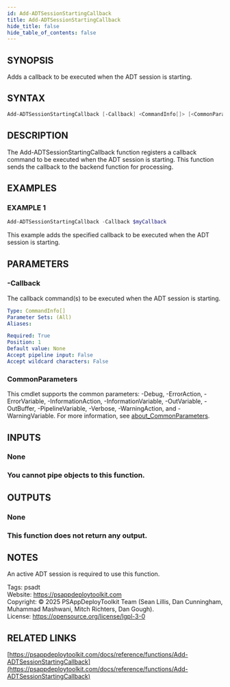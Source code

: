 ```yaml
---
id: Add-ADTSessionStartingCallback
title: Add-ADTSessionStartingCallback
hide_title: false
hide_table_of_contents: false
---
```


## SYNOPSIS

Adds a callback to be executed when the ADT session is starting.

## SYNTAX

```powershell
Add-ADTSessionStartingCallback [-Callback] <CommandInfo[]> [<CommonParameters>]
```

## DESCRIPTION

The Add-ADTSessionStartingCallback function registers a callback command to be executed when the ADT session is starting.
This function sends the callback to the backend function for processing.

## EXAMPLES

### EXAMPLE 1

```powershell
Add-ADTSessionStartingCallback -Callback $myCallback
```

This example adds the specified callback to be executed when the ADT session is starting.

## PARAMETERS

### -Callback

The callback command(s) to be executed when the ADT session is starting.

```yaml
Type: CommandInfo[]
Parameter Sets: (All)
Aliases:

Required: True
Position: 1
Default value: None
Accept pipeline input: False
Accept wildcard characters: False
```

### CommonParameters

This cmdlet supports the common parameters: -Debug, -ErrorAction, -ErrorVariable, -InformationAction, -InformationVariable, -OutVariable, -OutBuffer, -PipelineVariable, -Verbose, -WarningAction, and -WarningVariable. For more information, see [about_CommonParameters](http://go.microsoft.com/fwlink/?LinkID=113216).

## INPUTS

### None

### You cannot pipe objects to this function.
## OUTPUTS

### None

### This function does not return any output.
## NOTES
An active ADT session is required to use this function.

Tags: psadt<br />
Website: https://psappdeploytoolkit.com<br />
Copyright: © 2025 PSAppDeployToolkit Team (Sean Lillis, Dan Cunningham, Muhammad Mashwani, Mitch Richters, Dan Gough).<br />
License: https://opensource.org/license/lgpl-3-0

## RELATED LINKS

[https://psappdeploytoolkit.com/docs/reference/functions/Add-ADTSessionStartingCallback](https://psappdeploytoolkit.com/docs/reference/functions/Add-ADTSessionStartingCallback)
